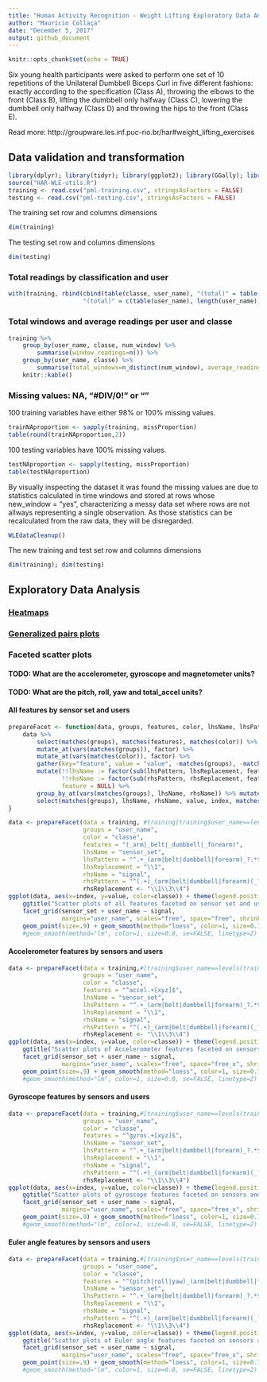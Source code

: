 ```yaml
---
title: "Human Activity Recognition - Weight Lifting Exploratory Data Analysis"
author: "Maurício Collaça"
date: "December 5, 2017"
output: github_document
---
```


```r
knitr::opts_chunk$set(echo = TRUE)
```

Six young health participants were asked to perform one set of 10 repetitions of the Unilateral Dumbbell Biceps Curl in five different fashions: exactly according to the specification (Class A), throwing the elbows to the front (Class B), lifting the dumbbell only halfway (Class C), lowering the dumbbell only halfway (Class D) and throwing the hips to the front (Class E).

Read more: http://groupware.les.inf.puc-rio.br/har#weight_lifting_exercises

## Data validation and transformation
```r
library(dplyr); library(tidyr); library(ggplot2); library(GGally); library(RColorBrewer)
source("HAR-WLE-utils.R")
training <- read.csv("pml-training.csv", stringsAsFactors = FALSE)
testing <- read.csv("pml-testing.csv", stringsAsFactors = FALSE)
```

The training set row and columns dimensions
```r
dim(training)
```

The testing set row and columns dimensions
```r
dim(testing)
```

### Total readings by classification and user
```r
with(training, rbind(cbind(table(classe, user_name), "(total)" = table(classe)),
                     "(total)" = c(table(user_name), length(user_name))))
```

### Total windows and average readings per user and classe
```r
training %>%
    group_by(user_name, classe, num_window) %>%
        summarise(window_readings=n()) %>%
    group_by(user_name, classe) %>%
        summarise(total_windows=n_distinct(num_window), average_readings=round(mean(window_readings),0)) %>%
    knitr::kable()
```

### Missing values: NA, "#DIV/0!" or ""

100 training variables have either 98% or 100% missing values.
```r
trainNAproportion <- sapply(training, missProportion)
table(round(trainNAproportion,2))
```

100 testing variables have 100% missing values.
```r
testNAproportion <- sapply(testing, missProportion)
table(testNAproportion)
```

By visually inspecting the dataset it was found the missing values are due to statistics calculated in time windows and stored at rows whose new_window = "yes", characterizing a messy data set where rows are not allways representing a single observation.  As those statistics can be recalculated from the raw data, they will be disregarded.
```r
WLEdataCleanup()
```

The new training and test set row and columns dimensions
```r
dim(training); dim(testing)
```
## Exploratory Data Analysis

### [Heatmaps](HAR-WLE-heatmaps.md)

### [Generalized pairs plots](HAR-WLE-heatmaps.md)

### Faceted scatter plots

#### TODO: What are the accelerometer, gyroscope and magnetometer units?
#### TODO: What are the pitch, roll, yaw and total_accel units?

#### All features by sensor set and users
```r
prepareFacet <- function(data, groups, features, color, lhsName, lhsPattern, lhsReplacement, rhsName, rhsPattern, rhsReplacement) {
    data %>%
        select(matches(groups), matches(features), matches(color)) %>%
        mutate_at(vars(matches(groups)), factor) %>%
        mutate_at(vars(matches(color)), factor) %>%
        gather(key="feature", value = "value", -matches(groups), -matches(color), factor_key = TRUE) %>%
        mutate(!!lhsName := factor(sub(lhsPattern, lhsReplacement, feature)),
               !!rhsName := factor(sub(rhsPattern, rhsReplacement, feature)),
               feature = NULL) %>%
        group_by_at(vars(matches(groups), lhsName, rhsName)) %>% mutate(index=row_number()) %>% ungroup() %>%
        select(matches(groups), lhsName, rhsName, value, index, matches(color)) # %>% arrange() %>% ???
}
```
```r
data <- prepareFacet(data = training, #training[training$user_name==levels(training$user_name)[1], ],
                     groups = "user_name",
                     color = "classe",
                     features = "(_arm|_belt|_dumbbell|_forearm)",
                     lhsName = "sensor_set",
                     lhsPattern = "^.+_(arm|belt|dumbbell|forearm)_?.*$",
                     lhsReplacement = "\\1",
                     rhsName = "signal",
                     rhsPattern = "^(.+)_(arm|belt|dumbbell|forearm)(_?)(.*)$",
                     rhsReplacement <- "\\1\\3\\4")
ggplot(data, aes(x=index, y=value, color=classe)) + theme(legend.position = "top") +
    ggtitle("Scatter plots of all features faceted on sensor set and users") +
    facet_grid(sensor_set + user_name ~ signal,
               margins="user_name", scales="free", space="free", shrink=TRUE, switch="y") +
    geom_point(size=.9) + geom_smooth(method="loess", color=1, size=0.7, se=FALSE)
    #geom_smooth(method="lm", color=1, size=0.8, se=FALSE, linetype=2)
```

#### Accelerometer features by sensors and users
```r
data <- prepareFacet(data = training,#[training$user_name==levels(training$user_name)[1], ],
                     groups = "user_name",
                     color = "classe",
                     features = "^accel.+[xyz]$",
                     lhsName = "sensor_set",
                     lhsPattern = "^.+_(arm|belt|dumbbell|forearm)_?.*$",
                     lhsReplacement = "\\1",
                     rhsName = "signal",
                     rhsPattern = "^(.+)_(arm|belt|dumbbell|forearm)(_?)(.*)$",
                     rhsReplacement <- "\\1\\3\\4")
ggplot(data, aes(x=index, y=value, color=classe)) + theme(legend.position = "top") +
    ggtitle("Scatter plots of Accelerometer features faceted on sensors and users") +
    facet_grid(sensor_set + user_name ~ signal,
               margins="user_name", scales="free", space="free_x", shrink=TRUE, switch="y") +
    geom_point(size=.9) + geom_smooth(method="loess", color=1, size=0.7, se=FALSE)
    #geom_smooth(method="lm", color=1, size=0.8, se=FALSE, linetype=2)
```

#### Gyroscope features by sensors and users
```r
data <- prepareFacet(data = training,#[training$user_name==levels(training$user_name)[1], ],
                     groups = "user_name",
                     color = "classe",
                     features = "^gyros.+[xyz]$",
                     lhsName = "sensor_set",
                     lhsPattern = "^.+_(arm|belt|dumbbell|forearm)_?.*$",
                     lhsReplacement = "\\1",
                     rhsName = "signal",
                     rhsPattern = "^(.+)_(arm|belt|dumbbell|forearm)(_?)(.*)$",
                     rhsReplacement <- "\\1\\3\\4")
ggplot(data, aes(x=index, y=value, color=classe)) + theme(legend.position = "top") +
    ggtitle("Scatter plots of gyroscope features faceted on sensors and users") +
    facet_grid(sensor_set + user_name ~ signal,
               margins="user_name", scales="free", space="free_x", shrink=TRUE, switch="y") +
    geom_point(size=.9) + geom_smooth(method="loess", color=1, size=0.7, se=FALSE)
    #geom_smooth(method="lm", color=1, size=0.8, se=FALSE, linetype=2)
```

#### Euler angle features by sensors and users
```r
data <- prepareFacet(data = training,#[training$user_name==levels(training$user_name)[1], ],
                     groups = "user_name",
                     color = "classe",
                     features = "^(pitch|roll|yaw)_(arm|belt|dumbbell|forearm)$",
                     lhsName = "sensor_set",
                     lhsPattern = "^.+_(arm|belt|dumbbell|forearm)_?.*$",
                     lhsReplacement = "\\1",
                     rhsName = "signal",
                     rhsPattern = "^(.+)_(arm|belt|dumbbell|forearm)(_?)(.*)$",
                     rhsReplacement <- "\\1\\3\\4")
ggplot(data, aes(x=index, y=value, color=classe)) + theme(legend.position = "top") +
    ggtitle("Scatter plots of Euler angle features faceted on sensors and users") +
    facet_grid(sensor_set + user_name ~ signal,
               margins="user_name", scales="free", space="free_x", shrink=TRUE, switch="y") +
    geom_point(size=.9) + geom_smooth(method="loess", color=1, size=0.7, se=FALSE)
    #geom_smooth(method="lm", color=1, size=0.8, se=FALSE, linetype=2)
```



















